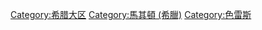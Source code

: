 [[Category:希腊大区|Category:希腊大区]]
[[Category:馬其頓_(希臘)|Category:馬其頓 (希臘)]]
[[Category:色雷斯|Category:色雷斯]]